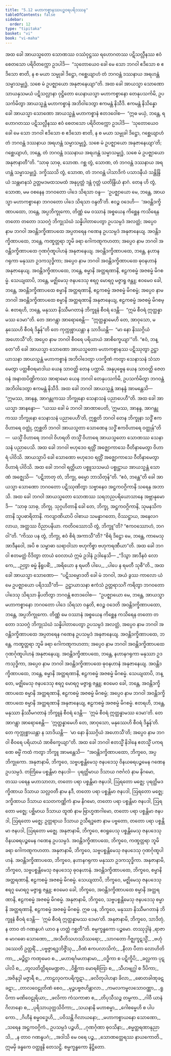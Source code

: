 ```yaml
---
title: "5.12 မဟာကစ္စာနဿပဉ္စဝရပရိဒဿန"
tableOfContents: false
sidebar:
  order: 12
type: "tipitaka"
basket: "vi"
book: "vi-maha"
---
```



<DynamicBreadcrumb />

<Division number="258" book="vi-maha" e="ch" v="3" p="286">

<Paragraph number="1179" book="vi-maha">
အထ ခေါ အာယသ္မတော သောဏဿ ဝဿံဝုဋ္ဌဿ ရဟောဂတဿ ပဋိသလ္လီနဿ ဧဝံ စေတသော ပရိဝိတက္ကော ဥဒပါဒိ—  “သုတောယေဝ ခေါ မေ သော ဘဂဝါ ဧဒိသော စ ဧဒိသော စာတိ, န စ မယာ သမ္မုခါ ဒိဋ္ဌော, ဂစ္ဆေယျာဟံ တံ ဘဂဝန္တံ ဒဿနာယ အရဟန္တံ သမ္မာသမ္ဗုဒ္ဓံ, သစေ မံ ဥပဇ္ဈာယော အနုဇာနေယျာ”တိ. အထ ခေါ အာယသ္မာ သောဏော သာယနှသမယံ ပဋိသလ္လာနာ ဝုဋ္ဌိတော ယေနာယသ္မာ မဟာကစ္စာနော တေနုပသင်္ကမိ, ဥပသင်္ကမိတွာ အာယသ္မန္တံ မဟာကစ္စာနံ အဘိဝါဒေတွာ ဧကမန္တံ နိသီဒိ. ဧကမန္တံ နိသိန္နော ခေါ အာယသ္မာ သောဏော အာယသ္မန္တံ မဟာကစ္စာနံ ဧတဒဝေါစ—  “ဣဓ မယှံ, ဘန္တေ, ရဟောဂတဿ ပဋိသလ္လီနဿ ဧဝံ စေတသော ပရိဝိတက္ကော ဥဒပါဒိ—  ‘သုတောယေဝ ခေါ မေ သော ဘဂဝါ ဧဒိသော စ ဧဒိသော စာတိ, န စ မယာ သမ္မုခါ ဒိဋ္ဌော, ဂစ္ဆေယျာဟံ တံ ဘဂဝန္တံ ဒဿနာယ အရဟန္တံ သမ္မာသမ္ဗုဒ္ဓံ, သစေ မံ ဥပဇ္ဈာယော အနုဇာနေယျာ’တိ; ဂစ္ဆေယျာဟံ, ဘန္တေ, တံ ဘဂဝန္တံ ဒဿနာယ အရဟန္တံ သမ္မာသမ္ဗုဒ္ဓံ, သစေ မံ ဥပဇ္ဈာယော အနုဇာနာတီ”တိ. “သာဓု သာဓု, သောဏ. ဂစ္ဆ တွံ, သောဏ, တံ ဘဂဝန္တံ ဒဿနာယ အရဟန္တံ သမ္မာသမ္ဗုဒ္ဓံ. ဒက္ခိဿသိ တွံ, သောဏ, တံ ဘဂဝန္တံ ပါသာဒိကံ ပသာဒနီယံ သန္တိန္ဒြိယံ သန္တမာနသံ ဥတ္တမဒမထသမထံ အနုပ္ပတ္တံ ဒန္တံ ဂုတ္တံ ယတိန္ဒြိယံ နာဂံ. တေန ဟိ တွံ, သောဏ, မမ ဝစနေန ဘဂဝတော ပါဒေ သိရသာ ဝန္ဒ—  ‘ဥပဇ္ဈာယော မေ, ဘန္တေ, အာယသ္မာ မဟာကစ္စာနော ဘဂဝတော ပါဒေ သိရသာ ဝန္ဒတီ’တိ. ဧဝဉ္စ ဝဒေဟိ—  ‘အဝန္တိဒက္ခိဏာပထော, ဘန္တေ, အပ္ပဘိက္ခုကော, တိဏ္ဏံ မေ ဝဿာနံ အစ္စယေန ကိစ္ဆေန ကသိရေန တတော တတော ဒသဝဂ္ဂံ ဘိက္ခုသံဃံ သန္နိပါတာပေတွာ ဥပသမ္ပဒံ အလတ္ထံ; အပ္ပေဝ နာမ ဘဂဝါ အဝန္တိဒက္ခိဏာပထေ အပ္ပတရေန ဂဏေန ဥပသမ္ပဒံ အနုဇာနေယျ. အဝန္တိဒက္ခိဏာပထေ, ဘန္တေ, ကဏှုတ္တရာ ဘူမိ ခရာ ဂေါကဏ္ဋကဟတာ; အပ္ပေဝ နာမ ဘဂဝါ အဝန္တိဒက္ခိဏာပထေ ဂုဏင်္ဂုဏူပါဟနံ အနုဇာနေယျ. အဝန္တိဒက္ခိဏာပထေ, ဘန္တေ, နဟာနဂရုကာ မနုဿာ ဥဒကသုဒ္ဓိကာ; အပ္ပေဝ နာမ ဘဂဝါ အဝန္တိဒက္ခိဏာပထေ ဓုဝနဟာနံ အနုဇာနေယျ. အဝန္တိဒက္ခိဏာပထေ, ဘန္တေ, စမ္မာနိ အတ္ထရဏာနိ, ဧဠကစမ္မံ အဇစမ္မံ မိဂစမ္မံ. သေယျထာပိ, ဘန္တေ, မဇ္ဈိမေသု ဇနပဒေသု ဧရဂူ မောရဂူ မဇ္ဇာရူ ဇန္တူ; ဧဝမေဝ ခေါ, ဘန္တေ, အဝန္တိဒက္ခိဏာပထေ စမ္မာနိ အတ္ထရဏာနိ, ဧဠကစမ္မံ အဇစမ္မံ မိဂစမ္မံ; အပ္ပေဝ နာမ ဘဂဝါ အဝန္တိဒက္ခိဏာပထေ စမ္မာနိ အတ္ထရဏာနိ အနုဇာနေယျ, ဧဠကစမ္မံ အဇစမ္မံ မိဂစမ္မံ. ဧတရဟိ, ဘန္တေ, မနုဿာ နိဿီမဂတာနံ ဘိက္ခူနံ စီဝရံ ဒေန္တိ—  “ဣမံ စီဝရံ ဣတ္ထန္နာမဿ ဒေမာ”တိ. တေ အာဂန္တွာ အာရောစေန္တိ—  “ဣတ္ထန္နာမေဟိ တေ, အာဝုသော, မနုဿေဟိ စီဝရံ ဒိန္နန်”တိ တေ ကုက္ကုစ္စာယန္တာ န သာဒိယန္တိ—  “မာ နော နိဿဂ္ဂိယံ အဟောသီ”တိ; အပ္ပေဝ နာမ ဘဂဝါ စီဝရေ ပရိယာယံ အာစိက္ခေယျာ’”တိ. “ဧဝံ, ဘန္တေ”တိ ခေါ အာယသ္မာ သောဏော အာယသ္မတော မဟာကစ္စာနဿ ပဋိဿုတွာ ဥဋ္ဌာယာသနာ အာယသ္မန္တံ မဟာကစ္စာနံ အဘိဝါဒေတွာ ပဒက္ခိဏံ ကတွာ သေနာသနံ သံသာမေတွာ ပတ္တစီဝရမာဒါယ ယေန သာဝတ္ထိ တေန ပက္ကာမိ. အနုပုဗ္ဗေန ယေန သာဝတ္ထိ ဇေတဝနံ အနာထပိဏ္ဍိကဿ အာရာမော ယေန ဘဂဝါ တေနုပသင်္ကမိ, ဥပသင်္ကမိတွာ ဘဂဝန္တံ အဘိဝါဒေတွာ ဧကမန္တံ နိသီဒိ.
</Paragraph>

<Paragraph number="1180" book="vi-maha">
အထ ခေါ ဘဂဝါ အာယသ္မန္တံ အာနန္ဒံ အာမန္တေသိ—  “ဣမဿ, အာနန္ဒ, အာဂန္တုကဿ ဘိက္ခုနော သေနာသနံ ပညာပေဟီ”တိ. အထ ခေါ အာယသ္မာ အာနန္ဒော—  “ယဿ ခေါ မံ ဘဂဝါ အာဏာပေတိ, ‘ဣမဿ, အာနန္ဒ, အာဂန္တုကဿ ဘိက္ခုနော သေနာသနံ ပညာပေဟီ’တိ, ဣစ္ဆတိ ဘဂဝါ တေန ဘိက္ခုနာ သဒ္ဓိံ ဧကဝိဟာရေ ဝတ္ထုံ, ဣစ္ဆတိ ဘဂဝါ အာယသ္မတာ သောဏေန သဒ္ဓိံ ဧကဝိဟာရေ ဝတ္ထုန်”တိ—  ယသ္မိံ ဝိဟာရေ ဘဂဝါ ဝိဟရတိ တသ္မိံ ဝိဟာရေ အာယသ္မတော သောဏဿ သေနာသနံ ပညာပေသိ.
</Paragraph>

<Paragraph number="1181" book="vi-maha">
အထ ခေါ ဘဂဝါ ဗဟုဒေဝ ရတ္တိံ အဇ္ဈောကာသေ ဝီတိနာမေတွာ ဝိဟာရံ ပါဝိသိ. အာယသ္မာပိ ခေါ သောဏော ဗဟုဒေဝ ရတ္တိံ အဇ္ဈောကာသေ ဝီတိနာမေတွာ ဝိဟာရံ ပါဝိသိ. အထ ခေါ ဘဂဝါ ရတ္တိယာ ပစ္စူသသမယံ ပစ္စုဋ္ဌာယ အာယသ္မန္တံ သောဏံ အဇ္ဈေသိ—  “ပဋိဘာတု တံ, ဘိက္ခု, ဓမ္မော ဘာသိတုန်”တိ. “ဧဝံ, ဘန္တေ”တိ ခေါ အာယသ္မာ သောဏော ဘဂဝတော ပဋိဿုဏိတွာ သဗ္ဗာနေဝ အဋ္ဌကဝဂ္ဂိကာနိ သရေန အဘာသိ. အထ ခေါ ဘဂဝါ အာယသ္မတော သောဏဿ သရဘညပရိယောသာနေ အဗ္ဘာနုမောဒိ—  “သာဓု သာဓု, ဘိက္ခု. သုဂ္ဂဟိတာနိ ခေါ တေ, ဘိက္ခု, အဋ္ဌကဝဂ္ဂိကာနိ, သုမနသိကတာနိ သူပဓာရိတာနိ. ကလျာဏိယာပိ ဝါစာယ သမန္နာဂတော, ဝိဿဋ္ဌာယ, အနေလဂလာယ, အတ္ထဿ ဝိညာပနိယာ. ကတိဝဿောသိ တွံ, ဘိက္ခူ”တိ? “ဧကဝဿောဟံ, ဘဂဝါ”တိ. “ကိဿ ပန တွံ, ဘိက္ခု, ဧဝံ စိရံ အကာသီ”တိ? “စိရံ ဒိဋ္ဌော မေ, ဘန္တေ, ကာမေသု အာဒီနဝေါ, အပိ စ သမ္ဗာဓာ ဃရာဝါသာ ဗဟုကိစ္စာ ဗဟုကရဏီယာ”တိ. အထ ခေါ ဘဂဝါ ဧတမတ္ထံ ဝိဒိတွာ တာယံ ဝေလာယံ ဣမံ ဥဒါနံ ဥဒါနေသိ—
</Paragraph>

<Paragraph number="1182" type="verses" book="vi-maha">
_“ဒိသွာ အာဒီနဝံ လောကေ,_  
_ဉတွာ ဓမ္မံ နိရူပဓိံ;_  
_အရိယော န ရမတီ ပါပေ,_  
_ပါပေ န ရမတီ သုစီ”တိ._  

</Paragraph>

<Paragraph number="1183" book="vi-maha">
အထ ခေါ အာယသ္မာ သောဏော—  “ပဋိသမ္မောဒတိ ခေါ မံ ဘဂဝါ, အယံ ခွဿ ကာလော ယံ မေ ဥပဇ္ဈာယော ပရိဒဿီ”တိ—  ဥဋ္ဌာယာသနာ ဧကံသံ ဥတ္တရာသင်္ဂံ ကရိတွာ ဘဂဝတော ပါဒေသု သိရသာ နိပတိတွာ ဘဂဝန္တံ ဧတဒဝေါစ—  “ဥပဇ္ဈာယော မေ, ဘန္တေ, အာယသ္မာ မဟာကစ္စာနော ဘဂဝတော ပါဒေ သိရသာ ဝန္ဒတိ, ဧဝဉ္စ ဝဒေတိ အဝန္တိဒက္ခိဏာပထော, ဘန္တေ, အပ္ပဘိက္ခုကော. တိဏ္ဏံ မေ ဝဿာနံ အစ္စယေန ကိစ္ဆေန ကသိရေန တတော တတော ဒသဝဂ္ဂံ ဘိက္ခုသံဃံ သန္နိပါတာပေတွာ ဥပသမ္ပဒံ အလတ္ထံ, အပ္ပေဝ နာမ ဘဂဝါ အဝန္တိဒက္ခိဏာပထေ အပ္ပတရေန ဂဏေန ဥပသမ္ပဒံ အနုဇာနေယျ. အဝန္တိဒက္ခိဏာပထေ, ဘန္တေ, ကဏှုတ္တရာ ဘူမိ ခရာ ဂေါကဏ္ဋကဟတာ; အပ္ပေဝ နာမ ဘဂဝါ အဝန္တိဒက္ခိဏာပထေ ဂုဏင်္ဂုဏူပါဟနံ အနုဇာနေယျ. အဝန္တိဒက္ခိဏာပထေ, ဘန္တေ, နဟာနဂရုကာ မနုဿာ ဥဒကသုဒ္ဓိကာ, အပ္ပေဝ နာမ ဘဂဝါ အဝန္တိဒက္ခိဏာပထေ ဓုဝနဟာနံ အနုဇာနေယျ. အဝန္တိဒက္ခိဏာပထေ, ဘန္တေ, စမ္မာနိ အတ္ထရဏာနိ, ဧဠကစမ္မံ အဇစမ္မံ မိဂစမ္မံ. သေယျထာပိ, ဘန္တေ, မဇ္ဈိမေသု ဇနပဒေသု ဧရဂူ မောရဂူ မဇ္ဇာရူ ဇန္တူ; ဧဝမေဝ ခေါ, ဘန္တေ, အဝန္တိဒက္ခိဏာပထေ စမ္မာနိ အတ္ထရဏာနိ, ဧဠကစမ္မံ အဇစမ္မံ မိဂစမ္မံ; အပ္ပေဝ နာမ ဘဂဝါ အဝန္တိဒက္ခိဏာပထေ စမ္မာနိ အတ္ထရဏာနိ အနုဇာနေယျ, ဧဠကစမ္မံ အဇစမ္မံ မိဂစမ္မံ. ဧတရဟိ, ဘန္တေ, မနုဿာ နိဿီမဂတာနံ ဘိက္ခူနံ စီဝရံ ဒေန္တိ—  ‘ဣမံ စီဝရံ ဣတ္ထန္နာမဿ ဒေမာ’တိ. တေ အာဂန္တွာ အာရောစေန္တိ—  ‘ဣတ္ထန္နာမေဟိ တေ, အာဝုသော, မနုဿေဟိ စီဝရံ ဒိန္နန်’တိ. တေ ကုက္ကုစ္စာယန္တာ န သာဒိယန္တိ—  ‘မာ နော နိဿဂ္ဂိယံ အဟောသီ’တိ; အပ္ပေဝ နာမ ဘဂဝါ စီဝရေ ပရိယာယံ အာစိက္ခေယျာ”တိ.
</Paragraph>

</Division>
<Division number="259" book="vi-maha" e="ch" v="3" p="287">

<Paragraph number="1184" book="vi-maha">
အထ ခေါ ဘဂဝါ ဧတသ္မိံ နိဒါနေ ဧတသ္မိံ ပကရဏေ ဓမ္မိံ ကထံ ကတွာ ဘိက္ခူ အာမန္တေသိ—  “အဝန္တိဒက္ခိဏာပထော, ဘိက္ခဝေ, အပ္ပဘိက္ခုကော. အနုဇာနာမိ, ဘိက္ခဝေ, သဗ္ဗပစ္စန္တိမေသု ဇနပဒေသု ဝိနယဓရပဉ္စမေန ဂဏေန ဥပသမ္ပဒံ. တတြိမေ ပစ္စန္တိမာ ဇနပဒါ—  ပုရတ္ထိမာယ ဒိသာယ ဂဇင်္ဂလံ နာမ နိဂမော, တဿ ပရေန မဟာသာလာ, တတော ပရာ ပစ္စန္တိမာ ဇနပဒါ, ဩရတော မဇ္ဈေ; ပုရတ္ထိမဒက္ခိဏာယ ဒိသာယ သလ္လဝတီ နာမ နဒီ, တတော ပရာ ပစ္စန္တိမာ ဇနပဒါ, ဩရတော မဇ္ဈေ; ဒက္ခိဏာယ ဒိသာယ သေတကဏ္ဏိကံ နာမ နိဂမော, တတော ပရာ ပစ္စန္တိမာ ဇနပဒါ, ဩရတော မဇ္ဈေ; ပစ္ဆိမာယ ဒိသာယ ထူဏံ နာမ ဗြာဟ္မဏဂါမော, တတော ပရာ ပစ္စန္တိမာ ဇနပဒါ, ဩရတော မဇ္ဈေ; ဥတ္တရာယ ဒိသာယ ဥသီရဒ္ဓဇော နာမ ပဗ္ဗတော, တတော ပရာ ပစ္စန္တိမာ ဇနပဒါ, ဩရတော မဇ္ဈေ. အနုဇာနာမိ, ဘိက္ခဝေ, ဧဝရူပေသု ပစ္စန္တိမေသု ဇနပဒေသု ဝိနယဓရပဉ္စမေန ဂဏေန ဥပသမ္ပဒံ. အဝန္တိဒက္ခိဏာပထေ, ဘိက္ခဝေ, ကဏှုတ္တရာ ဘူမိ ခရာ ဂေါကဏ္ဋကဟတာ. အနုဇာနာမိ, ဘိက္ခဝေ, သဗ္ဗပစ္စန္တိမေသု ဇနပဒေသု ဂုဏင်္ဂုဏူပါဟနံ. အဝန္တိဒက္ခိဏာပထေ, ဘိက္ခဝေ, နဟာနဂရုကာ မနုဿာ ဥဒကသုဒ္ဓိကာ. အနုဇာနာမိ, ဘိက္ခဝေ, သဗ္ဗပစ္စန္တိမေသု ဇနပဒေသု ဓုဝနဟာနံ. အဝန္တိဒက္ခိဏာပထေ, ဘိက္ခဝေ, စမ္မာနိ အတ္ထရဏာနိ, ဧဠကစမ္မံ အဇစမ္မံ မိဂစမ္မံ. သေယျထာပိ, ဘိက္ခဝေ, မဇ္ဈိမေသု ဇနပဒေသု ဧရဂူ မောရဂူ မဇ္ဇာရူ ဇန္တူ; ဧဝမေဝ ခေါ, ဘိက္ခဝေ, အဝန္တိဒက္ခိဏာပထေ စမ္မာနိ အတ္ထရဏာနိ, ဧဠကစမ္မံ အဇစမ္မံ မိဂစမ္မံ. အနုဇာနာမိ, ဘိက္ခဝေ, သဗ္ဗပစ္စန္တိမေသု ဇနပဒေသု စမ္မာနိ အတ္ထရဏာနိ, ဧဠကစမ္မံ အဇစမ္မံ မိဂစမ္မံ. ဣဓ ပန, ဘိက္ခဝေ, မနုဿာ နိဿီမဂတာနံ ဘိက္ခူနံ စီဝရံ ဒေန္တိ—  ‘ဣမံ စီဝရံ ဣတ္ထန္နာမဿ ဒေမာ’တိ. အနုဇာနာမိ, ဘိက္ခဝေ, သာဒိတုံ, န တာဝ တံ ဂဏနူပဂံ ယာဝ န ဟတ္ထံ ဂစ္ဆတီ”တိ.

</Paragraph>
</Division>

<Paragraph number="1185" type="center" book="vi-maha">
စမ္မက္ခန္ဓကော ပဉ္စမော.



</Paragraph>

<Paragraph number="1186" type="center" book="vi-maha">
တဿုဒ္ဒါနံ


</Paragraph>

<Paragraph number="1187" type="verses" book="vi-maha">
_ရာဇာ စ မာဂဓော သောဏော,_  
_အသီတိသဟဿိဿရော;_  
_သာဂတော ဂိဇ္ဈကူဋသ္မိံ,_  
_ဗဟုံ ဒဿေတိ ဥတ္တရိံ._  

</Paragraph>

<Paragraph number="1188" type="verses" book="vi-maha">
_ပဗ္ဗဇ္ဇာရဒ္ဓဘိဇ္ဇိံသု,_  
_ဝီဏံ ဧကပလာသိကံ;_  
_နီလာ ပီတာ လောဟိတိကာ,_  
_မဉ္ဇိဋ္ဌာ ကဏှမေဝ စ._  

</Paragraph>

<Paragraph number="1189" type="verses" book="vi-maha">
_မဟာရင်္ဂမဟာနာမာ,_  
_ဝဒ္ဓိကာ စ ပဋိက္ခိပိ;_  
_ခလ္လကာ ပုဋပါလိ စ,_  
_တူလတိတ္တိရမေဏ္ဍဇာ._  

</Paragraph>

<Paragraph number="1190" type="verses" book="vi-maha">
_ဝိစ္ဆိကာ မောရစိတြာ စ,_  
_သီဟဗျဂ္ဃါ စ ဒီပိကာ;_  
_အဇိနုဒ္ဒါ မဇ္ဇာရီ စ,_  
_ကာဠလုဝကပရိက္ခဋာ._  

</Paragraph>

<Paragraph number="1191" type="verses" book="vi-maha">
_ဖလိတုပါဟနာ ခိလာ,_  
_ဓောတခါဏုခဋခဋာ;_  
_တာလဝေဠုတိဏံ စေဝ,_  
_မုဉ္ဇပဗ္ဗဇဟိန္တာလာ._  

</Paragraph>

<Paragraph number="1192" type="verses" book="vi-maha">
_ကမလကမ္ဗလသောဝဏ္ဏာ,_  
_ရူပိကာ မဏိဝေဠုရိယာ;_  
_ဖလိကာ ကံသကာစာ စ,_  
_တိပုသီသဉ္စ တမ္ဗကာ._  

</Paragraph>

<Paragraph number="1193" type="verses" book="vi-maha">
_ဂါဝီ ယာနံ ဂိလာနော စ,_  
_ပုရိသာယုတ္တသိဝိကာ;_  
_သယနာနိ မဟာစမ္မာ,_  
_ဂေါစမ္မေဟိ စ ပါပကော._  

</Paragraph>

<Paragraph number="1194" type="verses" book="vi-maha">
_ဂိဟီနံ စမ္မဝဒ္ဓေဟိ,_  
_ပဝိသန္တိ ဂိလာယနော;_  
_မဟာကစ္စာယနော သောဏော,_  
_သရေန အဋ္ဌကဝဂ္ဂိကံ._  

</Paragraph>

<Paragraph number="1195" type="verses" book="vi-maha">
ဥပသမ္ပဒံ ပဉ္စဟိ,_  
_ဂုဏင်္ဂုဏာ ဓုဝသိနာ;_  
_စမ္မတ္ထရဏာနုညာသိ,_  
_န တာဝ ဂဏနူပဂံ;_  
_အဒါသိ မေ ဝရေ ပဉ္စ,_  
_သောဏတ္ထေရဿ နာယကောတိ._  


</Paragraph>

<Paragraph number="1196" type="center" book="vi-maha">
ဣမမှိ ခန္ဓကေ ဝတ္ထူနိ တေသဋ္ဌိ.



</Paragraph>

<Paragraph number="1197" type="center" book="vi-maha">
စမ္မက္ခန္ဓကော နိဋ္ဌိတော.
</Paragraph>